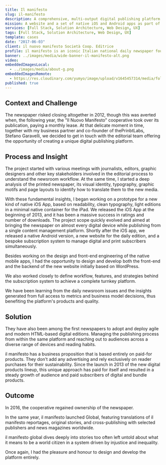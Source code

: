 ```yaml
---
title: Il manifesto
slug: il-manifesto
description: A comprehensive, multi-output digital publishing platform and subscription system to bring the newspaper on almost every digital device.
mission: A website and a set of native iOS and Android apps as part of a comprehensive, multi-output digital publishing platform and subscription system to bring the newspaper on almost every digital device.
services: [Full Stack, Solution Architecture, Web Design, UX]
tags: [Full Stack, Solution Architecture, Web Design, UX]
template: cases
date: "2017-06-03"
client: il nuovo manifesto Società Coop. Editrice
profile: il manifesto is an iconic Italian national daily newspaper founded in 1968 by a collective of journalists and workers. It was established "in the belief that its collective ownership and management of a newspaper were essential to ensure the independence and autonomy of information from economic and political power".
banner: ../images/media/wide-banner-il-manifesto-alt.png
video:
embeddedImagesLocal:
  - ../images/media/about-g.png
embeddedImagesRemote:
  - https://res.cloudinary.com/yumyo/image/upload/v1645457314/media/folio/prj/pr/PR-github.png
published: true
---
```


## Context and Challenge

The newspaper risked closing altogether in 2012, though this was averted when, the following year, the "Il Nuovo Manifesto" cooperative took over its publication, paying a monthly lease. At that delicate moment in time, together with my business partner and co-founder of thePrinbtLabs, Stefano Garavelli, we decided to get in touch with the editorial team offering the opportunity of creating a unique digital publishing platform.

## Process and Insight

The project started with various meetings with journalists, editors, graphic designers and other key stakeholders involved in the editorial process to understand the newsroom workflow. At the same time, I started a deep analysis of the printed newspaper, its visual identity, typography, graphic motifs and page layouts to identify how to translate them to the new media.

With these fundamental insights, I began working on a prototype for a new kind of native iOS App, based on readability, clean typography, light editions in a minimal native container for the iPad.
We released the iOS App at the beginning of 2013, and it has been a massive success in ratings and number of downloads.
The project scope quickly evolved and aimed at bringing the newspaper on almost every digital device while publishing from a single content management platform. Shortly after the iOS app, we released a native Android version, a new website for the daily edition, and a bespoke subscription system to manage digital and print subscribers simultaneously.

Besides working on the design and front-end engineering of the native mobile apps, I had the opportunity to design and develop both the front-end and the backend of the new website initially based on WordPress.

We also worked closely to define workflow, features, and strategies behind the subscription system to achieve a complete turnkey platform.

We have been learning from the daily newsroom issues and the insights generated from full access to metrics and business model decisions, thus benefiting the platform's products and quality.

## Solution

They have also been among the first newspapers to adopt and deploy agile and modern HTML-based digital editions. Managing the publishing process from within the same platform and reaching out to audiences across a diverse range of devices and reading habits.

il manifesto has a business proposition that is based entirely on paid-for products. They don't add any advertising and rely exclusively on reader purchases for their sustainability.
Since the launch in 2013 of the new digital products lineup, this unique approach has paid for itself and resulted in a steady growth of audience and paid subscribers of digital and bundle products.

## Outcome

In 2016, the cooperative regained ownership of the newspaper.

In the same year, il manifesto launched Global, featuring translations of il manifesto reportages, original stories, and cross-publishing with selected publishers and news magazines worldwide.

il manifesto global dives deeply into stories too often left untold about what it means to be a world citizen in a system driven by injustice and inequality.

Once again, I had the pleasure and honour to design and develop the platform entirely.
